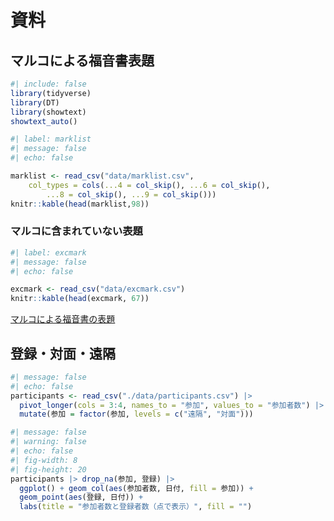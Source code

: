 # 資料

## マルコによる福音書表題 {#mark-titles}

```r
#| include: false
library(tidyverse)
library(DT)
library(showtext)
showtext_auto()
```

```r
#| label: marklist
#| message: false
#| echo: false

marklist <- read_csv("data/marklist.csv", 
    col_types = cols(...4 = col_skip(), ...6 = col_skip(), 
        ...8 = col_skip(), ...9 = col_skip()))
knitr::kable(head(marklist,98))
```

### マルコに含まれていない表題

```r
#| label: excmark
#| message: false
#| echo: false

excmark <- read_csv("data/excmark.csv")
knitr::kable(head(excmark, 67))
```

[マルコによる福音書の表題](https://icu-hsuzuki.github.io/science/bible/docs/mark.pdf)

## 登録・対面・遠隔

```r
#| message: false
#| echo: false
participants <- read_csv("./data/participants.csv") |>
  pivot_longer(cols = 3:4, names_to = "参加", values_to = "参加者数") |>
  mutate(参加 = factor(参加, levels = c("遠隔", "対面")))
```

```r
#| message: false
#| warning: false
#| echo: false
#| fig-width: 8
#| fig-height: 20
participants |> drop_na(参加, 登録) |>
  ggplot() + geom_col(aes(参加者数, 日付, fill = 参加)) +
  geom_point(aes(登録, 日付)) + 
  labs(title = "参加者数と登録者数（点で表示）", fill = "") 
```
